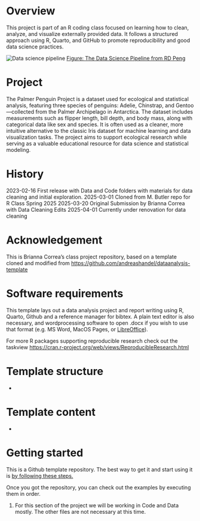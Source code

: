 # Overview

This project is part of an R coding class focused on learning how to clean, analyze, and visualize externally provided data. It follows a structured approach using R, Quarto, and GitHub to promote reproducibility and good data science practices.

![Data science pipeline](https://github.com/mbutler808/rclass/blob/main/images/dspipeline.png)
[Figure: The Data Science Pipeline from RD Peng](https://rdpeng.github.io/Biostat776/lecture-the-data-science-pipeline.html)

# Project

The Palmer Penguin Project is a dataset used for ecological and statistical analysis, featuring three species of penguins: Adelie, Chinstrap, and Gentoo—collected from the Palmer Archipelago in Antarctica. The dataset includes measurements such as flipper length, bill depth, and body mass, along with categorical data like sex and species. It is often used as a cleaner, more intuitive alternative to the classic Iris dataset for machine learning and data visualization tasks. The project aims to support ecological research while serving as a valuable educational resource for data science and statistical modeling.

# History

2023-02-16 First release with Data and Code folders with materials for data cleaning and initial exploration.
2025-03-01 Cloned from M. Butler repo for R Class Spring 2025
2025-03-20 Original Submission by Brianna Correa with Data Cleaning Edits
2025-04-01 Currently under renovation for data cleaning

# Acknowledgement

This is Brianna Correa's class project repository, based on a template cloned and modified from <https://github.com/andreashandel/dataanalysis-template>

# Software requirements

This template lays out a data analysis project and report writing using R, Quarto, Github and a reference manager for bibtex. A plain text editor is also necessary, and wordprocessing software to open .docx if you wish to use that format (e.g. MS Word, MacOS Pages, or [LibreOffice](https://www.libreoffice.org/)). 

For more R packages supporting reproducible research check out the taskview <https://cran.r-project.org/web/views/ReproducibleResearch.html>

# Template structure

*

# Template content

*

# Getting started

This is a Github template repository. The best way to get it and start using it is [by following these steps.](https://help.github.com/en/articles/creating-a-repository-from-a-template)

Once you got the repository, you can check out the examples by executing them in order. 

1.  For this section of the project we will be working in Code and Data mostly. The other files are not necessary at this time. 

